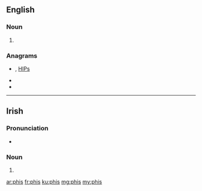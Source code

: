 ==English==

===Noun===
{{head|en|noun plural form}}

# {{plural of|phi|lang=en}}

===Anagrams===
* {{l|en|hips}}, [[HIPs#English|HIPs]]
* {{l|en|pish}}
* {{l|en|ship}}

----

==Irish==

===Pronunciation===
* {{IPA|[fʲɪʃ]|lang=ga}}

===Noun===
{{head|ga|mutated noun|g=f}}

# {{ga-lenition of|pis}}

[[ar:phis]]
[[fr:phis]]
[[ku:phis]]
[[mg:phis]]
[[my:phis]]